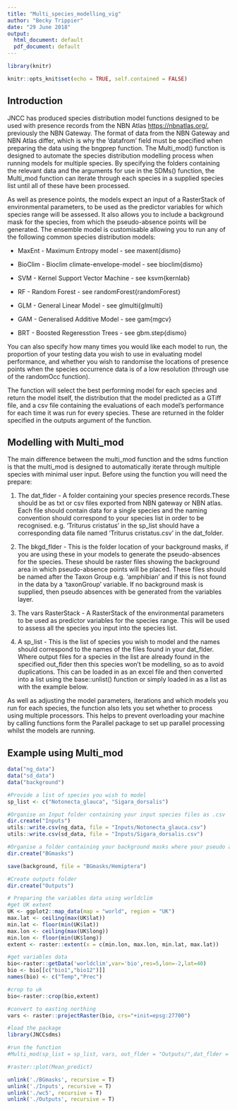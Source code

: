 ```yaml
---
title: "Multi_species_modelling_vig"
author: "Becky Trippier"
date: "29 June 2018"
output:
  html_document: default
  pdf_document: default
---
```


```r
library(knitr)

knitr::opts_knit$set(echo = TRUE, self.contained = FALSE)

```

## Introduction

JNCC has produced species distribution model functions designed to be used with presence records from the NBN Atlas <https://nbnatlas.org/>, previously the NBN Gateway. The format of data from the NBN Gateway and NBN Atlas differ, which is why the 'datafrom' field must be specified when preparing the data using the bngprep function. The Multi_mod() function is designed to automate the species distribution modelling process when running models for multiple species. By specifying the folders containing the relevant data and the arguments for use in the SDMs() function, the Multi_mod function can iterate through each species in a supplied species list until all of these have been processed.

As well as presence points, the models expect an input of a RasterStack of environmental parameters, to be used as the predictor variables for which species range will be assessed. It also allows you to include a background mask for the species, from which the pseudo-absence points will be generated. The ensemble model is customisable allowing you to run any of the following common species distribution models: 

* MaxEnt - Maximum Entropy model - see maxent{dismo}

* BioClim - Bioclim climate-envelope-model - see bioclim{dismo}

* SVM - Kernel Support Vector Machine - see ksvm{kernlab}

* RF - Random Forest - see randomForest{randomForest}

* GLM - General Linear Model - see glmulti{glmulti}

* GAM - Generalised Additive Model - see gam{mgcv}

* BRT - Boosted Regeresstion Trees - see gbm.step{dismo}

You can also specify how many times you would like each model to run, the proportion of your testing data you wish to use in evaluating model performance, and whether you wish to  randomise the locations of presence points when the species occurrence data is of a low resolution (through use of the randomOcc function).


The function will select the best performing model for each species and return the model itself, the distribution that the model predicted as a GTiff file, and a csv file containing the evaluations of each model's performance for each time it was run for every species. These are returned in the folder specified in the outputs argument of the function.


## Modelling with Multi_mod

The main difference between the multi_mod function and the sdms function is that the multi_mod is designed to automatically iterate through multiple species with minimal user input. Before using the function you will need the prepare:

1. The dat_flder - A folder containing your species presence records.These should be as txt or csv files exported from NBN gateway or NBN atlas. Each file should contain data for a single species and the naming convention should correspond to your species list in order to be recognised. e.g. 'Triturus cristatus' in the sp_list should have a corresponding data file named 'Triturus cristatus.csv' in the dat_folder.

2. The bkgd_flder - This is the folder location of your background masks, if you are using these in your models to generate the pseudo-absences for the species. These should be raster files showing the background area in which pseudo-absence points will be placed. These files should be named after the Taxon Group e.g. 'amphibian' and if this is not found in the data by a 'taxonGroup' variable. If no background mask is supplied, then pseudo absences with be generated from the variables layer.

3. The vars RasterStack - A RasterStack of the environmental parameters to be used as predictor variables for the species range. This will be used to assess all the species you input into the species list. 

4. A sp_list - This is the list of species you wish to model and the names should correspond to the names of the files found in your dat_flder. Where output files for a species in the list are already found in the specified out_flder then this species won't be modelling, so as to avoid duplications. This can be loaded in as an excel file and then converted into a list using the base::unlist() function or simply loaded in as a list as with the example below.

As well as adjusting the model parameters, iterations and which models you run for each species, the function also lets you set whether to process using multiple processors. This helps to prevent overloading your machine by calling functions form the Parallel package to set up parallel processing whilst the models are running.

## Example using Multi_mod

```r

data("ng_data")
data("sd_data")
data("background")

#Provide a list of species you wish to model
sp_list <- c("Notonecta_glauca", "Sigara_dorsalis")

#Organise an Input folder containing your input species files as .csv
dir.create("Inputs")
utils::write.csv(ng_data, file = "Inputs/Notonecta_glauca.csv")
utils::write.csv(sd_data, file = "Inputs/Sigara_dorsalis.csv")

#Organise a folder containing your background masks where your pseudo absences will be generated from.
dir.create("BGmasks")

save(background, file = "BGmasks/Hemiptera")

#Create outputs folder
dir.create("Outputs")

# Preparing the variables data using worldclim
#get UK extent
UK <- ggplot2::map_data(map = "world", region = "UK")
max.lat <- ceiling(max(UK$lat))
min.lat <- floor(min(UK$lat))
max.lon <- ceiling(max(UK$long))
min.lon <- floor(min(UK$long))
extent <- raster::extent(x = c(min.lon, max.lon, min.lat, max.lat))

#get variables data
bio<-raster::getData('worldclim',var='bio',res=5,lon=-2,lat=40)
bio <- bio[[c("bio1","bio12")]]
names(bio) <- c("Temp","Prec")

#crop to uk
bio<-raster::crop(bio,extent)

#convert to easting northing
vars <- raster::projectRaster(bio, crs="+init=epsg:27700")

#load the package
library(JNCCsdms)

#run the function
#Multi_mod(sp_list = sp_list, vars, out_flder = "Outputs/",dat_flder = "Inputs/", bkgd_flder = "BGmasks/", max_tries = 1, datafrom = "NBNatlas", covarRes = 100, models = c("MaxEnt","BioClim", "SVM", "RF"), prop_test_data = 0.25, bngCol = "OSGR", mult_prssr = FALSE, rndm_occ = TRUE)

#raster::plot(Mean_predict)


```



```r

unlink('./BGmasks', recursive = T)
unlink('./Inputs', recursive = T)
unlink('./wc5', recursive = T)
unlink('./Outputs', recursive = T)
```
